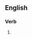 ==English==

===Verb===
{{head|en|present participle}}

# {{present participle of|credence|lang=en|nocat=1}}
